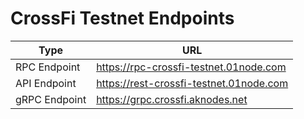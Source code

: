 # CrossFi Testnet Endpoints

| Type                  | URL                             |
| ----                  | ---                             | 
| RPC Endpoint          | https://rpc-crossfi-testnet.01node.com  |
| API Endpoint          | https://rest-crossfi-testnet.01node.com  |
| gRPC Endpoint         | https://grpc.crossfi.aknodes.net |

